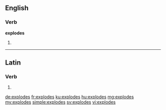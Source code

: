 ==English==

===Verb===
'''explodes'''

# {{en-third-person singular of|explode}}

----

==Latin==

===Verb===
{{la-verb-form|explodēs}}

# {{conjugation of|explodō||2|s|fut|act|ind|lang=la}}

[[de:explodes]]
[[fr:explodes]]
[[ku:explodes]]
[[hu:explodes]]
[[mg:explodes]]
[[my:explodes]]
[[simple:explodes]]
[[sv:explodes]]
[[vi:explodes]]